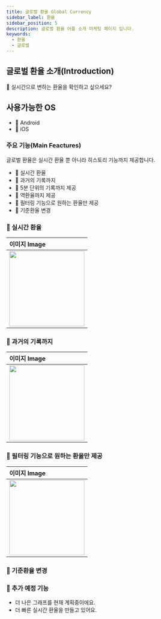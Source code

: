 ```yaml
---
title: 글로벌 환율 Global Currency
sidebar_label: 환율
sidebar_position: 5
description: 글로벌 환율 어플 소개 마케팅 페이지 입니다.
keywords:
  - 환율
  - 글로벌
---
```


## 글로벌 환율 소개(Introduction)

👋 실시간으로 변하는 환율을 확인하고 싶으세요? 

## 사용가능한 OS

- 🍏 Android
- 🍎 iOS

### 주요 기능(Main Feactures)

글로벌 환율은 실시간 환율 뿐 아니라 히스토리 기능까지 제공합니다.

- 🍋 실시간 환율
- 🍌 과거의 기록까지
- 🍐 5분 단위의 기록까지 제공
- 🍊 역환율까지 제공
- 🍇 필터링 기능으로 원하는 환율만 제공
- 🍓 기준환율 변경

### 🍋 실시간 환율

| 이미지 Image                                                 |
| :----------------------------------------------------------- |
| <img src="/img/screenshot/hangul/image1.jpeg" width="200" /> |

### 🍌 과거의 기록까지

| 이미지 Image                                                 |
| :----------------------------------------------------------- |
| <img src="/img/screenshot/hangul/image5.jpeg" width="200" /> |

### 🍐 필터링 기능으로 원하는 환율만 제공

| 이미지 Image                                                 | 
| :----------------------------------------------------------- | 
| <img src="/img/screenshot/hangul/image6.jpeg" width="200" /> | 

### 🍊 기준환율 변경


### 🍉 추가 예정 기능

- 더 나은 그래프를 현재 계획중이에요.
- 더 빠른 실시간 환율을 만들고 있어요.

<!---
devbalmuda/devbalmuda is a ✨ special ✨ repository because its `README.md` (this file) appears on your GitHub profile.
You can click the Preview link to take a look at your changes.
--->
